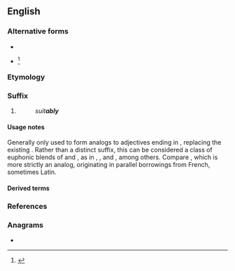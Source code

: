 {{also|ably}}
==English==

===Alternative forms===
* {{l|en|-ibly}}
* {{l|en|-bly}}<ref>{{R:RHCD|page=4}}</ref>

===Etymology===
{{suffix|en|-able|ly}}

===Suffix===
{{en-suffix|cat2=adverb-forming suffixes}}

# {{non-gloss definition|Used to form [[adverb]]s corresponding to [[adjective]]s that end in [[-able]].}}
#: ''suit'''ably'''''

====Usage notes====
Generally only used to form analogs to adjectives ending in {{m|en|-able}}, replacing the existing {{m|en|-able}}. Rather than a distinct suffix, this can be considered a class of euphonic blends of {{m|en||-ble}} and {{m|en|-ly}}, as in {{m|en|feebly}}, {{m|en|nimbly}}, and {{m|en|nobly}}, among others. Compare {{m|en|-ability}}, which is more strictly an analog, originating in parallel borrowings from French, sometimes Latin.

====Derived terms====
{{suffixsee|en}}

===References===
<references/>

===Anagrams===
* {{anagrams|en|a=ably|Alby|Blay|blay}}